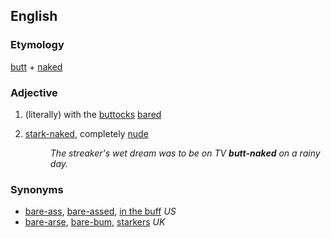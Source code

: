 ==English==

===Etymology===
[[butt]] + [[naked]]

===Adjective===
{{en-adj}} 

# (literally) with the [[buttocks]] [[bare]]d 
# {{idiomatic|as [[pars pro toto]]}} [[stark-naked]], completely [[nude]]
#: ''The streaker's wet dream was to be on TV '''butt-naked''' on a rainy day.''

===Synonyms===
* [[bare-ass]], [[bare-assed]], [[in the buff]] ''US''
* [[bare-arse]], [[bare-bum]], [[starkers]] ''UK''